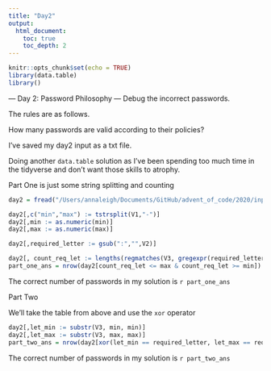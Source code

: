 ```yaml
---
title: "Day2"
output:
  html_document:
    toc: true
    toc_depth: 2
---
```


```r
knitr::opts_chunk$set(echo = TRUE)
library(data.table)
library()
```
--- Day 2: Password Philosophy ---
Debug the incorrect passwords. 

The rules are as follows. 

How many passwords are valid according to their policies?

I've saved my day2 input as a txt file. 

Doing another `data.table` solution as I've been spending too much time in the tidyverse and don't want those skills to atrophy. 

Part One is just some string splitting and counting
```r
day2 = fread("/Users/annaleigh/Documents/GitHub/advent_of_code/2020/input/day_two.txt",header = F)

day2[,c("min","max") := tstrsplit(V1,"-")]
day2[,min := as.numeric(min)]
day2[,max := as.numeric(max)]

day2[,required_letter := gsub(":","",V2)]

day2[, count_req_let := lengths(regmatches(V3, gregexpr(required_letter, V3))), by = 1:nrow(day2)]
part_one_ans = nrow(day2[count_req_let <= max & count_req_let >= min])
```

The correct number of passwords in my solution is `r part_one_ans`

Part Two

We'll take the table from above and use the `xor` operator
```r
day2[,let_min := substr(V3, min, min)]
day2[,let_max := substr(V3, max, max)]
part_two_ans = nrow(day2[xor(let_min == required_letter, let_max == required_letter)])
```

The correct number of passwords in my solution is `r part_two_ans`
